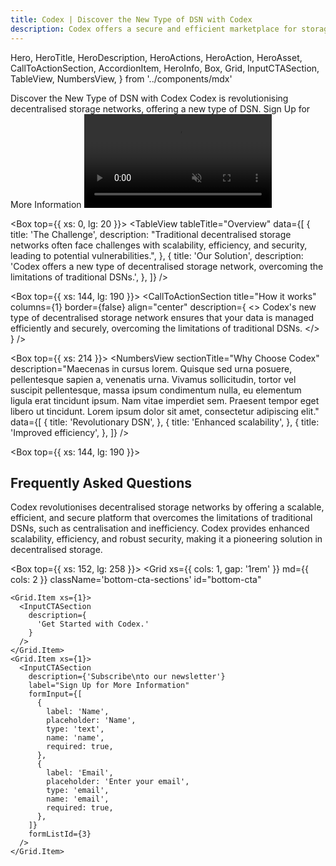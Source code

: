 ```yaml
---
title: Codex | Discover the New Type of DSN with Codex
description: Codex offers a secure and efficient marketplace for storage providers, allowing you to rent or buy storage space.
---
```


  Hero,
  HeroTitle,
  HeroDescription,
  HeroActions,
  HeroAction,
  HeroAsset,
  CallToActionSection,
  AccordionItem,
  HeroInfo,
  Box,
  Grid,
  InputCTASection,
  TableView,
  NumbersView,
} from '../components/mdx'

<Fathom />

<Hero size="large" verticalAlign="center">
  <HeroInfo hideScrollToBottom>
    <HeroTitle uppercase={false}>
      Discover the New Type of DSN with Codex
    </HeroTitle>
    <HeroDescription>
      Codex is revolutionising decentralised storage networks, offering a new type of DSN.
    </HeroDescription>
    <HeroActions>
      <HeroAction className="test-cta" href="#bottom-cta">
        Sign Up for More Information
      </HeroAction>
    </HeroActions>
  </HeroInfo>
  <HeroAsset>
    <video preload="auto" autoPlay loop muted autoPlay playsInline>
       <source src="/hero/hero-video.mov" type='video/mp4; codecs="hvc1"' />
       <source src="/hero/hero-video.webm" type="video/webm" />
    </video>
  </HeroAsset>
</Hero>


<Box top={{ xs: 0, lg: 20 }}>
  <TableView
    tableTitle="Overview"
    data={[
      {
        title: 'The Challenge',
        description:
          "Traditional decentralised storage networks often face challenges with scalability, efficiency, and security, leading to potential vulnerabilities.",
      },
      {
        title: 'Our Solution',
        description:
          'Codex offers a new type of decentralised storage network, overcoming the limitations of traditional DSNs.',
      },
    ]}
  />
</Box>

<Box top={{ xs: 144, lg: 190 }}>
  <CallToActionSection
    title="How it works"
    columns={1}
    border={false}
    align="center"
    description={
      <>
        Codex's new type of decentralised storage network ensures that your data is managed efficiently and securely, overcoming the limitations of traditional DSNs.
      </>
    }
  />
</Box>

<Box top={{ xs: 214 }}>
  <NumbersView
    sectionTitle="Why Choose Codex"
    description="Maecenas in cursus lorem. Quisque sed urna posuere, pellentesque sapien a, venenatis urna. Vivamus sollicitudin, tortor vel suscipit pellentesque, massa ipsum condimentum nulla, eu elementum ligula erat tincidunt ipsum. Nam vitae imperdiet sem. Praesent tempor eget libero ut tincidunt. Lorem ipsum dolor sit amet, consectetur adipiscing elit."
    data={[
      {
        title: 'Revolutionary DSN',
      },
      {
        title: 'Enhanced scalability',
      },
      {
        title: 'Improved efficiency',
      },
    ]}
  />
</Box>

<Box top={{ xs: 144, lg: 190 }}>

<h2>Frequently Asked Questions</h2>

<AccordionItem title="How does Codex revolutionise decentralised storage networks?">
  Codex revolutionises decentralised storage networks by offering a scalable, efficient, and secure platform that overcomes the limitations of traditional DSNs, such as centralisation and inefficiency.
</AccordionItem>

<AccordionItem title="What are the benefits of using Codex's new type of DSN?">
  Codex provides enhanced scalability, efficiency, and robust security, making it a pioneering solution in decentralised storage.
</AccordionItem>

</Box>

<Box top={{ xs: 152, lg: 258 }}>
  <Grid
    xs={{ cols: 1, gap: '1rem' }}
    md={{ cols: 2 }}
    className='bottom-cta-sections'
    id="bottom-cta"
  >
    <Grid.Item xs={1}>
      <InputCTASection
        description={
          'Get Started with Codex.'
        }
      />
    </Grid.Item>
    <Grid.Item xs={1}>
      <InputCTASection
        description={'Subscribe\nto our newsletter'}
        label="Sign Up for More Information"
        formInput={[
          {
            label: 'Name',
            placeholder: 'Name',
            type: 'text',
            name: 'name',
            required: true,
          },
          {
            label: 'Email',
            placeholder: 'Enter your email',
            type: 'email',
            name: 'email',
            required: true,
          },
        ]}
        formListId={3}
      />
    </Grid.Item>
  </Grid>
</Box>